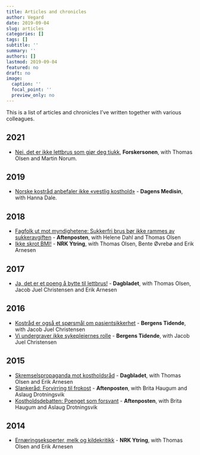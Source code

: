 ```yaml
---
title: Articles and chronicles
author: Vegard
date: 2019-09-04
slug: articles
categories: []
tags: []
subtitle: ''
summary: ''
authors: []
lastmod: 2019-09-04
featured: no
draft: no
image:
  caption: ''
  focal_point: ''
  preview_only: no
---
```

This is a list of articles and chronicles I've written together with various colleagues.

## 2021
- [Nei, det er ikke lettbrus som gjør deg tjukk](https://forskersonen.no/kronikk-mat-og-helse-meninger/nei-det-er-ikke-lettbrus-som-gjor-deg-tjukk/1864932), **Forskersonen**, with Thomas Olsen and Martin Norum.

## 2019
- [Norske kostråd anbefaler ikke «vestlig kosthold»](https://www.dagensmedisin.no/artikler/2019/08/23/norske-kostrad-anbefaler-ikke-vestlig-kosthold/) - **Dagens Medisin**, with Hanna Dale. 

## 2018
- [Fagfolk ut mot myndighetene: Sukkerfri brus bør ikke rammes av sukkeravgiften](https://www.aftenposten.no/meninger/debatt/i/BJEz19/Fagfolk-ut-mot-myndighetene-Sukkerfri-brus-bor-ikke-rammes-av-sukkeravgiften--Olsen_-Dahl-og-Lysne) - **Aftenposten**, with Helene Dahl and Thomas Olsen
- [Ikke skrot BMI!](https://www.nrk.no/ytring/ikke-skrot-bmi_-1.14259175) - **NRK Ytring**, with Thomas Olsen, Bente Øvrebø and Erik Arnesen

## 2017
- [Ja, det er et poeng å bytte til lettbrus!](https://www.dagbladet.no/kultur/ja-det-er-et-poeng-a-bytte-til-lettbrus/69352581) - **Dagbladet**, with Thomas Olsen, Jacob Juel Christensen and Erik Arnesen

## 2016
- [Kostråd er også et spørsmål om pasientsikkerhet](https://www.bt.no/btmeninger/kronikk/i/gL4mA/kostraad-er-ogsaa-et-spoersmaal-om-pasientsikkerhet) - **Bergens Tidende**, with Jacob Juel Christensen
- [Vi undergraver ikke sykepleiernes rolle](https://www.bt.no/btmeninger/debatt/i/Bywne/Vi-undergraver-ikke-sykepleiernes-rolle) - **Bergens Tidende**, with Jacob Juel Christensen

## 2015
- [Skremselspropaganda mot kostholdsråd](https://www.dagbladet.no/2015/01/09/kultur/meninger/kronikk/debatt/kosthold/37079284/) - **Dagbladet**, with Thomas Olsen and Erik Arnesen
- [Slankeråd: Forvirring til frokost](https://www.aftenposten.no/meninger/debatt/i/ngVoJ/Slankerad-Forvirring-til-frokost) - **Aftenposten**, with Brita Haugum and Aslaug Drotningsvik
- [Kostholdsdebatten: Poenget som forsvant](https://www.aftenposten.no/meninger/debatt/i/zLVz5/Kostholdsdebatten-Poenget-som-forsvant) - **Aftenposten**, with Brita Haugum and Aslaug Drotningsvik

## 2014
- [Ernæringseksperter, melk og kildekritikk](https://www.nrk.no/ytring/eksperter_-melk-og-kildekritikk-1.11799652) - **NRK Ytring**,  with Thomas Olsen and Erik Arnesen
